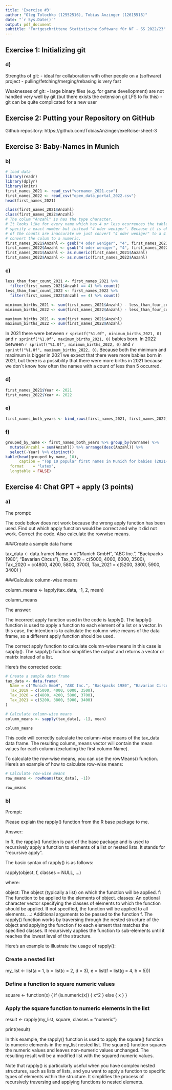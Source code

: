 ```yaml
---
title: 'Exercise #3'
author: "Oleg Tolochko (12552516), Tobias Anzinger (12615518)"
date: "`r Sys.Date()`"
output: pdf_document
subtitle: "Fortgeschrittene Statistische Software für NF - SS 2022/23"
---
```



## Exercise 1: Initializing git

### d)

Strengths of git:
  - ideal for collaboration with other people on a (software) project
  - pulling/fetching/merging/rebasing is very fast

Weaknesses of git:
  - large binary files (e.g. for game devellopment) are not handled very well by git (but there exists the extension git LFS to fix this)
  - git can be quite complicated for a new user


## Exercise 2: Putting your Repository on GitHub 

Github repository: https://github.com/TobiasAnzinger/exeRcise-sheet-3

## Exercise 3: Baby-Names in Munich

### b)

```r
# load data
library(readr)
library(dplyr)
library(knitr)
first_names_2021 <- read_csv("vornamen_2021.csv")
first_names_2022 <- read_csv("open_data_portal_2022.csv")
head(first_names_2021)
```


```r
class(first_names_2021$Anzahl)
class(first_names_2022$Anzahl)
# The colum "Anzahl" is has the type character.
# It looks like for every name which has 4 or less ocurrences the table doesn't 
# specify a exact number but instead "4 oder weniger". Because it is ok that some
# of the counts are inaccurate we just convert "4 oder weniger" to a 4 and 
# convert the colum to a numeric.
first_names_2021$Anzahl <- gsub("4 oder weniger", "4", first_names_2021$Anzahl)
first_names_2022$Anzahl <- gsub("4 oder weniger", "4", first_names_2022$Anzahl)
first_names_2021$Anzahl <- as.numeric(first_names_2021$Anzahl)
first_names_2022$Anzahl <- as.numeric(first_names_2022$Anzahl)
```

### c)


```r
less_than_four_count_2021 <- first_names_2021 %>% 
  filter(first_names_2021$Anzahl == 4) %>% count()
less_than_four_count_2022 <- first_names_2022 %>% 
  filter(first_names_2022$Anzahl == 4) %>% count()

minimum_births_2021 <- sum(first_names_2021$Anzahl) - less_than_four_count_2021 * 3
minimum_births_2022 <- sum(first_names_2022$Anzahl) - less_than_four_count_2022 * 3

maximum_births_2021 <- sum(first_names_2021$Anzahl)
maximum_births_2022 <- sum(first_names_2022$Anzahl)
```

In 2021 there were between `r sprintf("%1.0f", minimum_births_2021, 0)` and `r sprintf("%1.0f", maximum_births_2021, 0)` babies born.
In 2022 between `r sprintf("%1.0f", minimum_births_2022, 0)` and `r sprintf("%1.0f", maximum_births_2022, 0)`.
Because both the minimum and maximum is bigger in 2021 we expect that there were more babies born in 2021, but there is a possibility that there were more births in 2021 because we don´t know how often the names with a count of less than 5 occurred.


### d)

```r
first_names_2021$Year <- 2021
first_names_2022$Year <- 2022
```

### e)

```r
first_names_both_years <- bind_rows(first_names_2021, first_names_2022)
```

### f)

```r
grouped_by_name <- first_names_both_years %>% group_by(Vorname) %>% 
  mutate(Anzahl = sum(Anzahl)) %>% arrange(desc(Anzahl)) %>% 
  select(-Year) %>% distinct()
kable(head(grouped_by_name, 10), 
      caption = "Top 10 popular first names in Munich for babies (2021-2022)",
  format    = "latex",
  longtable = FALSE)
```

\pagebreak
## Exercise 4: Chat GPT + apply (3 points)

### a)

The prompt:

The code below does not work because the wrong apply function has
    been used. Find out which apply function would be correct and why it
    did not work. Correct the code. Also calculate the rowwise means.

###Create a sample data frame

tax_data <- data.frame( Name = c("Munich GmbH", "ABC Inc.", "Backpacks
1980", "Bavarian Circus"), Tax_2019 = c(5000, 4000, 6000, 3500),
Tax_2020 = c(4800, 4200, 5800, 3700), Tax_2021 = c(5200, 3800, 5900,
3400) )

###Calculate column-wise means

column_means <- lapply(tax_data, -1, 2, mean)

column_means



The answer:

The incorrect apply function used in the code is lapply(). The lapply() function is used to apply a function to each element of a list or a vector. In this case, the intention is to calculate the column-wise means of the data frame, so a different apply function should be used.

The correct apply function to calculate column-wise means in this case is sapply(). The sapply() function simplifies the output and returns a vector or matrix instead of a list.

Here's the corrected code:

```r
# Create a sample data frame
tax_data <- data.frame(
  Name = c("Munich GmbH", "ABC Inc.", "Backpacks 1980", "Bavarian Circus"),
  Tax_2019 = c(5000, 4000, 6000, 3500),
  Tax_2020 = c(4800, 4200, 5800, 3700),
  Tax_2021 = c(5200, 3800, 5900, 3400)
)

# Calculate column-wise means
column_means <- sapply(tax_data[, -1], mean)

column_means
```

This code will correctly calculate the column-wise means of the tax_data data frame. The resulting column_means vector will contain the mean values for each column (excluding the first column Name).

To calculate the row-wise means, you can use the rowMeans() function. Here's an example of how to calculate row-wise means:

```r
# Calculate row-wise means
row_means <- rowMeans(tax_data[, -1])

row_means
```

### b)

Prompt:

Please explain the rapply() function from the R base package to me.


Answer:

In R, the rapply() function is part of the base package and is used to recursively apply a function to elements of a list or nested lists. It stands for "recursive apply".

The basic syntax of rapply() is as follows:

rapply(object, f, classes = NULL, ...)

where:

object: The object (typically a list) on which the function will be applied.
f: The function to be applied to the elements of object.
classes: An optional character vector specifying the classes of elements to which the function should be applied. If not specified, the function will be applied to all elements.
...: Additional arguments to be passed to the function f.
The rapply() function works by traversing through the nested structure of the object and applying the function f to each element that matches the specified classes. It recursively applies the function to sub-elements until it reaches the lowest level of the structure.

Here's an example to illustrate the usage of rapply():

### Create a nested list
my_list <- list(a = 1, b = list(c = 2, d = 3), e = list(f = list(g = 4, h = 5)))

### Define a function to square numeric values
square <- function(x) {
  if (is.numeric(x)) {
    x^2
  } else {
    x
  }
}

### Apply the square function to numeric elements in the list
result <- rapply(my_list, square, classes = "numeric")

print(result)

In this example, the rapply() function is used to apply the square() function to numeric elements in the my_list nested list. The square() function squares the numeric values and leaves non-numeric values unchanged. The resulting result will be a modified list with the squared numeric values.

Note that rapply() is particularly useful when you have complex nested structures, such as lists of lists, and you want to apply a function to specific types of elements within the structure. It simplifies the process of recursively traversing and applying functions to nested elements.


